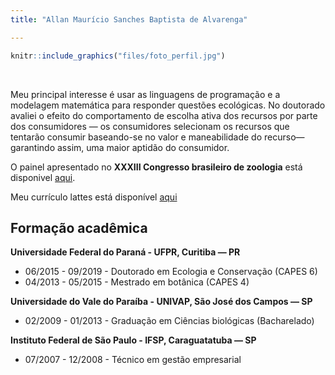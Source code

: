 ```yaml
---
title: "Allan Maurício Sanches Baptista de Alvarenga"

---
```


```r
knitr::include_graphics("files/foto_perfil.jpg")
```
&nbsp;

Meu principal interesse é usar as linguagens de programação e a modelagem matemática para responder questões ecológicas. No doutorado avaliei o efeito do comportamento de escolha ativa dos recursos por parte dos consumidores --- os consumidores selecionam os recursos que tentarão consumir baseando-se no valor e maneabilidade do recurso--- garantindo assim, uma maior aptidão do consumidor.

O painel apresentado no **XXXIII Congresso brasileiro de zoologia** está disponivel [aqui](files/poster_zoo_final_allan.pdf).

Meu currículo lattes está disponível [aqui]( http://lattes.cnpq.br/5699607066764995)

## **Formação acadêmica**

**Universidade Federal do Paraná - UFPR, Curitiba — PR **

  * 06/2015 - 09/2019 - Doutorado em Ecologia e Conservação (CAPES 6)
  * 04/2013 - 05/2015 - Mestrado em botânica (CAPES 4)
    
**Universidade do Vale do Paraíba - UNIVAP, São José dos Campos — SP **

  * 02/2009 - 01/2013 - Graduação em Ciências biológicas (Bacharelado)
    
**Instituto Federal de São Paulo - IFSP, Caraguatatuba — SP **

  * 07/2007 - 12/2008 - Técnico em gestão empresarial



